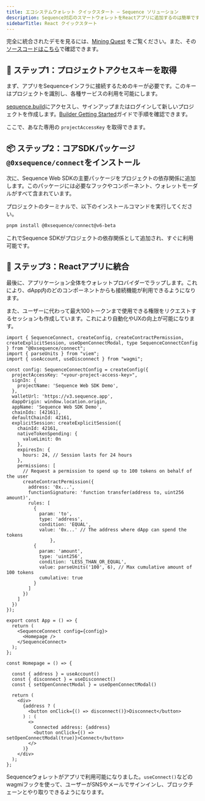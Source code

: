 ```yaml
---
title: エコシステムウォレット クイックスタート — Sequence ソリューション
description: Sequence対応のスマートウォレットをReactアプリに追加するのは簡単です。このガイドでは、新規プロジェクトから完全統合ウォレットまでの3つの主要ステップを解説します。
sidebarTitle: React クイックスタート
---
```


完全に統合されたデモを見るには、[Mining Quest](https://mining-quest-v3.pages.dev/) をご覧ください。また、その[ソースコードはこちら](https://github.com/0xsequence-demos/mining-quest/tree/v3)で確認できます。

## 🔑 ステップ1：プロジェクトアクセスキーを取得
まず、アプリをSequenceインフラに接続するためのキーが必要です。このキーはプロジェクトを識別し、各種サービスの利用を可能にします。

[sequence.build](https://sequence.build)にアクセスし、サインアップまたはログインして新しいプロジェクトを作成します。[Builder Getting Started](/solutions/builder/getting-started)ガイドで手順を確認できます。

ここで、あなた専用の `projectAccessKey` を取得できます。

## 📦 ステップ2：コアSDKパッケージ`@0xsequence/connect`をインストール
次に、Sequence Web SDKの主要パッケージをプロジェクトの依存関係に追加します。このパッケージには必要なフックやコンポーネント、ウォレットモーダルがすべて含まれています。

プロジェクトのターミナルで、以下のインストールコマンドを実行してください。

```bash
pnpm install @0xsequence/connect@v6-beta
```

これでSequence SDKがプロジェクトの依存関係として追加され、すぐに利用可能です。

## 🔗 ステップ3：Reactアプリに統合
最後に、アプリケーション全体をウォレットプロバイダーでラップします。これにより、dApp内のどのコンポーネントからも接続機能が利用できるようになります。

また、ユーザーに代わって最大100トークンまで使用できる権限をリクエストするセッションも作成しています。これにより自動化やUXの向上が可能になります。

```tsx
import { SequenceConnect, createConfig, createContractPermission, createExplicitSession, useOpenConnectModal, type SequenceConnectConfig } from "@0xsequence/connect";
import { parseUnits } from "viem";
import { useAccount, useDisconnect } from "wagmi";

const config: SequenceConnectConfig = createConfig({
  projectAccessKey: "<your-project-access-key>",
  signIn: {
    projectName: 'Sequence Web SDK Demo',
  },
  walletUrl: 'https://v3.sequence.app',
  dappOrigin: window.location.origin,
  appName: 'Sequence Web SDK Demo',
  chainIds: [42161],
  defaultChainId: 42161,
  explicitSession: createExplicitSession({
    chainId: 42161,
    nativeTokenSpending: {
      valueLimit: 0n
    },
    expiresIn: {
      hours: 24, // Session lasts for 24 hours
    },
    permissions: [
      // Request a permission to spend up to 100 tokens on behalf of the user
      createContractPermission({
        address: '0x...',
        functionSignature: 'function transfer(address to, uint256 amount)',
        rules: [
          {
            param: 'to',
            type: 'address',
            condition: 'EQUAL',
            value: '0x...' // The address where dApp can spend the tokens
                },
          {
            param: 'amount',
            type: 'uint256',
            condition: 'LESS_THAN_OR_EQUAL',
            value: parseUnits('100', 6), // Max cumulative amount of 100 tokens
            cumulative: true
          }
        ]
      })
    ]
  })
});

export const App = () => {
  return (
    <SequenceConnect config={config}>
      <Homepage />
    </SequenceConnect>
  );
};

const Homepage = () => {

  const { address } = useAccount()
  const { disconnect } = useDisconnect()
  const { setOpenConnectModal } = useOpenConnectModal()
  
  return (
    <div>
      {address ? (
        <button onClick={() => disconnect()}>Disconnect</button>
      ) : (
        <>
          Connected address: {address}
          <button onClick={() => setOpenConnectModal(true)}>Connect</button>
        </>
      )}
    </div>
  );
};
```

Sequenceウォレットがアプリで利用可能になりました。`useConnect()`などのwagmiフックを使って、ユーザーがSNSやメールでサインインし、ブロックチェーンとやり取りできるようになります。